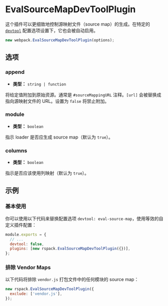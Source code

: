 
<WebpackLicense from="https://webpack.docschina.org/plugins/eval-source-map-dev-tool-plugin/" />

# EvalSourceMapDevToolPlugin

这个插件可以更细致地控制源映射文件（source map）的生成。在特定的 [`devtool`](/config/devtool) 配置选项设置下，它也会被自动启用。

```js
new webpack.EvalSourceMapDevToolPlugin(options);
```

## 选项

### append

- **类型：** `string | function`

将给定值附加到原始资源。通常是 `#sourceMappingURL` 注释。`[url]` 会被替换成指向源映射文件的 URL。设置为 `false` 将禁止附加。

### module

- **类型：** `boolean`

指示 loader 是否应生成 source map（默认为 `true`）。

### columns

- **类型：** `boolean`

指示是否应该使用列映射（默认为 `true`）。

## 示例

### 基本使用

你可以使用以下代码来替换配置选项 `devtool: eval-source-map`，使用等效的自定义插件配置：

```js
module.exports = {
  // ...
  devtool: false,
  plugins: [new rspack.EvalSourceMapDevToolPlugin({})],
};
```

### 排除 Vendor Maps

以下代码将排除 `vendor.js` 打包文件中的任何模块的 source map：

```js
new rspack.EvalSourceMapDevToolPlugin({
  exclude: ['vendor.js'],
});
```
